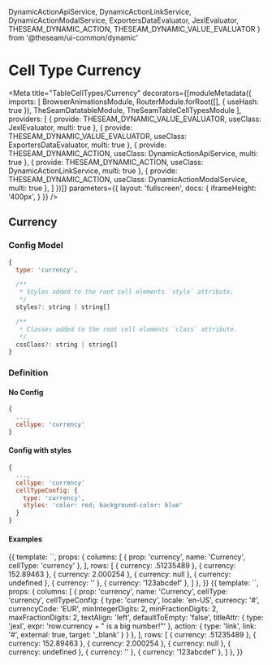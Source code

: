 

  DynamicActionApiService,
  DynamicActionLinkService,
  DynamicActionModalService,
  ExportersDataEvaluator,
  JexlEvaluator,
  THESEAM_DYNAMIC_ACTION,
  THESEAM_DYNAMIC_VALUE_EVALUATOR
} from '@theseam/ui-common/dynamic'

# Cell Type Currency

<Meta title="TableCellTypes/Currency"
  decorators={[moduleMetadata({
    imports: [
      BrowserAnimationsModule,
      RouterModule.forRoot([], { useHash: true }),
      TheSeamDatatableModule,
      TheSeamTableCellTypesModule
    ],
    providers: [
      { provide: THESEAM_DYNAMIC_VALUE_EVALUATOR, useClass: JexlEvaluator, multi: true },
      { provide: THESEAM_DYNAMIC_VALUE_EVALUATOR, useClass: ExportersDataEvaluator, multi: true },
      { provide: THESEAM_DYNAMIC_ACTION, useClass: DynamicActionApiService, multi: true },
      { provide: THESEAM_DYNAMIC_ACTION, useClass: DynamicActionLinkService, multi: true },
      { provide: THESEAM_DYNAMIC_ACTION, useClass: DynamicActionModalService, multi: true },
    ]
  })]}
  parameters={{
    layout: 'fullscreen',
    docs: {
      iframeHeight: '400px',
    }
  }}
/>

## Currency

### Config Model

```js
{
  type: 'currency',

  /**
   * Styles added to the root cell elements `style` attribute.
   */
  styles?: string | string[]

  /**
   * Classes added to the root cell elements `class` attribute.
   */
  cssClass?: string | string[]
}
```

### Definition

#### No Config

```js
{
  ...,
  cellype: 'currency'
}
```

#### Config with styles

```js
{
  ...,
  cellype: 'currency'
  cellTypeConfig: {
    type: 'currency',
    styles: 'color: red; background-color: blue'
  }
}
```

#### Examples

<Preview>
  <Story name="Basic" height="150px">
    {{
      template: `<seam-datatable class="vw-100 vh-100" [columns]="columns" [rows]="rows"></seam-datatable>`,
      props: {
        columns: [
          { prop: 'currency', name: 'Currency', cellType: 'currency' },
        ],
        rows: [
          { currency: .51235489 },
          { currency: 152.89463 },
          { currency: 2.000254 },
          { currency: null },
          { currency: undefined },
          { currency: '' },
          { currency: '123abcdef' },
        ]
      },
    }}
  </Story>
</Preview>

<Preview>
  <Story name="WithConfig" height="150px">
    {{
      template: `<seam-datatable class="vw-100 vh-100" [columns]="columns" [rows]="rows"></seam-datatable>`,
      props: {
        columns: [
          {
            prop: 'currency',
            name: 'Currency',
            cellType: 'currency',
            cellTypeConfig: {
              type: 'currency',
              locale: 'en-US',
              currency: '#',
              currencyCode: 'EUR',
              minIntegerDigits: 2,
              minFractionDigits: 2,
              maxFractionDigits: 2,
              textAlign: 'left',
              defaultToEmpty: 'false',
              titleAttr: { type: 'jexl', expr: 'row.currency + " is a big number!"' },
              action: {
                type: 'link',
                link: '#',
                external: true,
                target: '_blank'
              }
            }
          },
        ],
        rows: [
          { currency: .51235489 },
          { currency: 152.89463 },
          { currency: 2.000254 },
          { currency: null },
          { currency: undefined },
          { currency: '' },
          { currency: '123abcdef' },
        ]
      },
    }}
  </Story>
</Preview>

